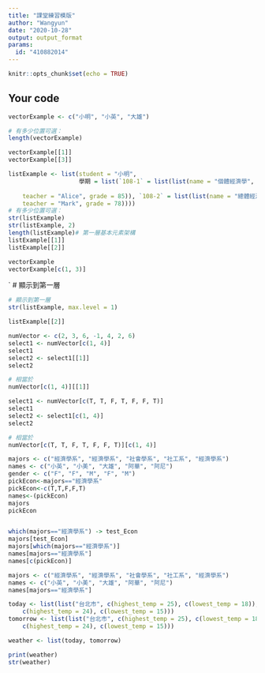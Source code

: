 ---
title: "課堂練習模版"
author: "Wangyun"
date: "2020-10-28"
output: output_format
params:
  id: "410882014"
---

```{r setup, include=FALSE}
knitr::opts_chunk$set(echo = TRUE)
```

## Your code

```{r}
vectorExample <- c("小明", "小英", "大雄")

# 有多少位置可選：
length(vectorExample)

vectorExample[[1]]
vectorExample[[3]]
```
```{r}
listExample <- list(student = "小明", 
                    學期 = list(`108-1` = list(list(name = "個體經濟學",
                                              
    teacher = "Alice", grade = 85)), `108-2` = list(list(name = "總體經濟學", 
    teacher = "Mark", grade = 78))))
# 有多少位置可選：
str(listExample)
str(listExample, 2)
length(listExample)# 第一層基本元素架構
listExample[[1]]
listExample[[2]]


```

```{r}
vectorExample
vectorExample[c(1, 3)]

```

`
# 顯示到第一層
```{r}
# 顯示到第一層
str(listExample, max.level = 1)

listExample[[2]]

```
```{r}
numVector <- c(2, 3, 6, -1, 4, 2, 6)
select1 <- numVector[c(1, 4)]
select1
select2 <- select1[[1]]
select2

# 相當於
numVector[c(1, 4)][[1]]
```

```{r}
select1 <- numVector[c(T, T, F, T, F, F, T)]
select1
select2 <- select1[c(1, 4)]
select2

# 相當於
numVector[c(T, T, F, T, F, F, T)][c(1, 4)]
```




```{r}
majors <- c("經濟學系", "經濟學系", "社會學系", "社工系", "經濟學系")
names <- c("小英", "小美", "大雄", "阿華", "阿尼")
gender <- c("F", "F", "M", "F", "M")
pickEcon<-majors=="經濟學系"
pickEcon<-c(T,T,F,F,T)
names<-(pickEcon)
majors
pickEcon


which(majors=="經濟學系") -> test_Econ
majors[test_Econ]
majors[which(majors=="經濟學系")]
names[majors=="經濟學系"]
names[c(pickEcon)]

```

```{r}
majors <- c("經濟學系", "經濟學系", "社會學系", "社工系", "經濟學系")
names <- c("小英", "小美", "大雄", "阿華", "阿尼")
names[majors=="經濟學系"]

```





```{r}
today <- list(list("台北市", c(highest_temp = 25), c(lowest_temp = 18)), list("新北市", 
    c(highest_temp = 24), c(lowest_temp = 15)))
tomorrow <- list(list("台北市", c(highest_temp = 25), c(lowest_temp = 18)), list("新北市", 
    c(highest_temp = 24), c(lowest_temp = 15)))

weather <- list(today, tomorrow)

print(weather)
str(weather)
 
```


